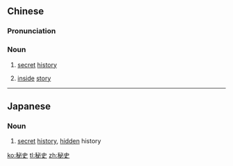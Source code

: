 {{also|祕史}}
==Chinese==
{{zh-forms|t2=祕史}}

===Pronunciation===
{{zh-pron
|m=mìshǐ
|c=bei3 si2
|cat=n
}}

===Noun===
{{zh-noun}}

# {{lb|zh|historiography}} [[secret]] [[history]]
# [[inside]] [[story]]

----

==Japanese==
{{ja-kanjitab|秘|史}}

===Noun===
{{ja-noun|ひし}}

# [[secret]] [[history]], [[hidden]] history

[[ko:秘史]]
[[tl:秘史]]
[[zh:秘史]]